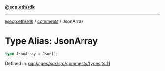 [**@ecp.eth/sdk**](../../index.mdx)

***

[@ecp.eth/sdk](/sdk-reference/index.mdx) / [comments](/sdk-reference/comments/index.mdx) / JsonArray

# Type Alias: JsonArray

```ts
type JsonArray = Json[];
```

Defined in: [packages/sdk/src/comments/types.ts:11](https://github.com/ecp-eth/comments-monorepo/blob/main/packages/sdk/src/comments/types.ts#L11)
